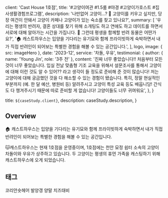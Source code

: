 
  client: 'Cast House 1호점',
  title: '#고양이여관 #1.5룸 #야경 #고양이가호스트 #집사생활경험프로그램',
  description:
    '나만없어 고양이…? 🥺 고양이를 키우고 싶지만, 당장 여건이 안돼서 고양이 카페나 고양이가 있는 숙소를 찾고 있나요?',
  summary: [
    '우리는 평생의 반려자, 결혼 상대를 찾기 위해 소개팅도 하고 연애도 하고 데이트를 하면서 서로에 대해 알아가는 시간을 가집니다. 🤔 그런데 평생을 함께할 반려 동물은 어떤가요?',
    '🏠 캐스트하우스는 입양을 기다리는 유기묘와 함께 프라이빗하게 숙박하면서 내가 직접 반려인이 되어보는 특별한 경험을 해볼 수 있는 공간입니다.',
  ],
  logo,
  image: { src: imageHero },
  date: '2023-12',
  service: '차돌, 우유',
  testimonial: {
    author: { name: 'Young Jin', role: '3주 전' },
    content:
      '진짜 너무 좋았습니다!! 처음부터 모든 것이 너무 좋았습니다. 입실 전날 맞춤형 기조 교육을 위해서 설문조사를 통해서 고양이에 대해 이런 것도 알 수 있어?? 라고 생각이 들 정도로 준비해 준 것이 많습니다! 저는 고양이에 대해 궁금했던 것을 다 해소할 수 있는 경험이 됐습니다. 특히, 정말 현실적인 부분까지 (예. 한 달 예산, 병원비 등) 알려주시고 고양이 특성 교육 등도 배웁니당! 간식도 다 챙겨주시기 때문에 따로 준비할 게 없습니다! 고양이들도 너무 귀여워요',
  },
}

  title: `${caseStudy.client}`,
  description: caseStudy.description,
}

## Overview

🏠 캐스트하우스는 입양을 기다리는 유기묘와 함께 프라이빗하게 숙박하면서 내가 직접 반려인이 되어보는 특별한 경험을 해볼 수 있는 공간입니다.

😽캐스트하우스는 현재 1호점을 운영중이며, 1호점에는 천안 묘정 쉼터 소속의 고양이 차돌이와 우유가 상주하고 있습니다. 두 고양이는 평생의 휴먼 가족을 캐스팅하기 위해 캐스트하우스에 오게 되었습니다.

## 태그

<TagList>
  <TagListItem>코리안숏헤어</TagListItem>
  <TagListItem>발양갱</TagListItem>
  <TagListItem>양말</TagListItem>
  <TagListItem>치즈태비</TagListItem>
</TagList>
